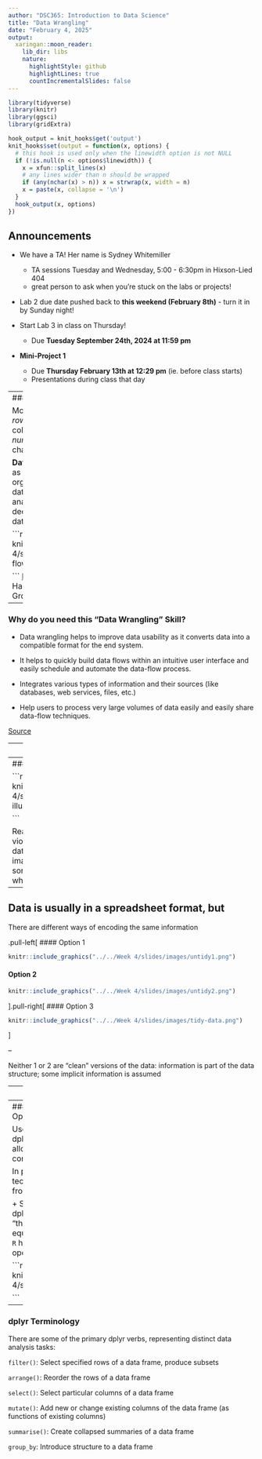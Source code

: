 ```yaml
---
author: "DSC365: Introduction to Data Science"
title: "Data Wrangling"
date: "February 4, 2025"
output: 
  xaringan::moon_reader:
    lib_dir: libs
    nature:
      highlightStyle: github
      highlightLines: true
      countIncrementalSlides: false
---
```


```r
library(tidyverse)
library(knitr)
library(ggsci)
library(gridExtra)

hook_output = knit_hooks$get('output')
knit_hooks$set(output = function(x, options) {
  # this hook is used only when the linewidth option is not NULL
  if (!is.null(n <- options$linewidth)) {
    x = xfun::split_lines(x)
    # any lines wider than n should be wrapped
    if (any(nchar(x) > n)) x = strwrap(x, width = n)
    x = paste(x, collapse = '\n')
  }
  hook_output(x, options)
})

```

## Announcements

- We have a TA! Her name is Sydney Whitemiller
  - TA sessions Tuesday and Wednesday, 5:00 - 6:30pm in Hixson-Lied 404
  - great person to ask when you're stuck on the labs or projects!

- Lab 2 due date pushed back to **this weekend (February 8th)** - turn it in by Sunday night!

- Start Lab 3 in class on Thursday!
  + Due **Tuesday September 24th, 2024 at 11:59 pm** 
  
- **Mini-Project 1**
  + Due **Thursday February 13th at 12:29 pm** (ie. before class starts)
  + Presentations during class that day


---
### What is Data Wrangling?

Most **Data Sets** are made up of *rows* and *columns*. They are  a collection of *values*: these can be *numbers* (quantitative) or character *strings* (qualitative)

**Data Wrangling** can be defined as the process of cleaning, organizing, and transforming  raw data into the desired format for analysts to use for prompt decision making. Also known as data cleaning.

```r

knitr::include_graphics("../../Week 4/slides/images/data-flowchart.png")

```
[Data Wrangling Flowchart](https://r4ds.had.co.nz/wrangle-intro.html) by Hadley Wickham and Garrett Grolemund

---

### Why do you need this "Data Wrangling" Skill?

- Data wrangling helps to improve data usability as it converts data into a compatible format for the end system.

- It helps to quickly build data flows within an intuitive user interface and easily schedule and automate the data-flow process.

- Integrates various types of information and their sources (like databases, web services, files, etc.)

- Help users to process very large volumes of data easily and easily share data-flow techniques.

[Source](https://www.simplilearn.com/data-wrangling-article#:~:text=Data%20wrangling%20helps%20to%20improve,automate%20the%20data%2Dflow%20process)

---
### Messy Data

Five main ways tables of data tend not to be tidy:

1. Column headers are values, not variable names.

2. Multiple variables are stored in one column.

3. Variables are stored in both rows and columns.

4. Multiple types of observational units are stored in the same table.

5. A single observational unit is stored in multiple tables.

---
### What is tidy data?

```r

knitr::include_graphics("../../Week 4/slides/images/tidy-data-illustration.png")

```

Real datasets can, and often do, violate the three principles of tidy data in almost every way imaginable! Even when they do, sometimes we don't need the whole data for analysis. 

---
## Data is usually in a spreadsheet format, but

There are different ways of encoding the same information

.pull-left[
#### Option 1

```r

knitr::include_graphics("../../Week 4/slides/images/untidy1.png")

```

#### Option 2
```r

knitr::include_graphics("../../Week 4/slides/images/untidy2.png")

```
].pull-right[
#### Option 3
```r

knitr::include_graphics("../../Week 4/slides/images/tidy-data.png")

```
]

--

Neither 1 or 2 are "clean" versions of the data: information is part of the data structure; some implicit information is assumed

---
### dplyr

dplyr is a grammar of data manipulation, providing a consistent set of verbs that help you solve the most common data manipulation challenges.

Rules of `dyplr`:

- First argument is always a data frame
- Subsequent arguments say what to do with that data frame
- Always returns a data frame

```r

knitr::include_graphics("../../Week 4/slides/images/dplyr.png")

```

---
### dplyr uses the Pipe (%>%) Operator

Use the pipe operator to combine dplyr functions in chain, which allows us to perform more complicated data manipulations

In programming, a pipe is a technique for passing information from one process to another.

+ Syntax:  dataframe %>% dplyr_function()
+ read %>% as "then do"
+ f(x) %>% g(y) is equivalent to g(f(x),y)
+ Recently `R` has developed the native pipe operator: `|>`

```r

knitr::include_graphics("../../Week 4/slides/images/pipe.png")

```





---
### dplyr Terminology

There are some of the primary dplyr verbs, representing distinct data analysis tasks:

`filter()`: Select specified rows of a data frame, produce subsets

`arrange()`: Reorder the rows of a data frame

`select()`: Select particular columns of a data frame

`mutate()`: Add new or change existing columns of the data frame (as functions of existing columns)

`summarise()`: Create collapsed summaries of a data frame

`group_by`: Introduce structure to a data frame


